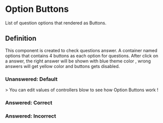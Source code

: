 
 
<Meta of={OptionsStories} />
 
# Option Buttons
 
List of question options that rendered as Buttons.

## Definition

This component is created to check questions answer. A container named options
that contains 4 buttons as each option for questions. After click on a answer,
the right answer will be shown with blue theme color , wrong answers will get
yellow color and buttons gets disabled.

### Unanswered: Default

<Canvas of={OptionsStories.Unanswered} />
> You can edit values of controllers blow to see how Option Buttons work !
<Controls />

### Answered: Correct

<Canvas of={OptionsStories.AnsweredCorrectly} />

### Answered: Incorrect

<Canvas of={OptionsStories.AnsweredIncorrectly} />
